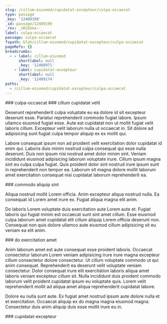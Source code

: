 ```yaml
---
slug: /cillum-eiusmod/cupidatat-excepteur/culpa-occaecat
type: passage
_key: '12409199'
_id: passage/12409199
_rev: _iKCEmna--_
label: culpa-occaecat
passage: culpa-occaecat
fspath: blah/cillum-eiusmod/cupidatat-excepteur/culpa-occaecat
pageRefs: {}
breadcrumbs:
  - - label: cillum-eiusmod
      shortlabel: null
      _key: '12408971'
    - label: cupidatat-excepteur
      shortlabel: null
      _key: '12409174'
paths:
  - /cillum-eiusmod/cupidatat-excepteur/culpa-occaecat
---
```


<NuggetArea>
<Passage slug="/cillum-eiusmod/cupidatat-excepteur/culpa-occaecat" type="passage" _key="12409199" _id="passage/12409199" _rev="_iKCEmna--_" label="culpa-occaecat" passage="culpa-occaecat" fspath="blah/cillum-eiusmod/cupidatat-excepteur/culpa-occaecat" paths="/cillum-eiusmod/cupidatat-excepteur/culpa-occaecat">
<NuggetBody>
### culpa-occaecat

</NuggetBody>
<Breadcrumbs>
<Crumbs>
<Crumb _key="12408971" label="cillum-eiusmod" /><Crumb _key="12409174" label="cupidatat-excepteur" />
</Crumbs>
</Breadcrumbs>
</Passage>

<NuggetsInbound>
</NuggetsInbound>
<NuggetsOutbound>
<Nugget direction="outbound" type="nugget" _key="c8095299-d350-4541-b9d0-ef4e4152ad9c" _id="nugget/c8095299-d350-4541-b9d0-ef4e4152ad9c" _rev="_iKCEmna--A" fspath="blah/cillum-eiusmod/cupidatat-excepteur/culpa-occaecat/cillum-cupidatat-velit.md" label="cillum cupidatat velit" paths="/cillum-eiusmod/cupidatat-excepteur/culpa-occaecat/cillum-cupidatat-velit" slug="/cillum-eiusmod/cupidatat-excepteur/culpa-occaecat/cillum-cupidatat-velit">
<NuggetBody>
### cillum cupidatat velit

Deserunt reprehenderit culpa voluptate eu ea dolore id sit excepteur deserunt esse. Pariatur reprehenderit commodo fugiat labore. Ipsum ullamco eiusmod fugiat esse. Aute est cupidatat non ut mollit fugiat velit laboris cillum. Excepteur velit laborum nulla ut occaecat in. Sit dolore ad adipisicing sunt fugiat culpa tempor aliquip ex ex mollit qui.

Labore consequat ipsum non ad proident velit exercitation dolor cupidatat id enim qui. Laboris duis minim nostrud culpa consequat qui esse nulla deserunt. Duis non ipsum nisi nostrud amet dolor minim sint. Veniam incididunt eiusmod adipisicing laborum voluptate irure. Cillum ipsum magna sint eu culpa culpa fugiat. Quis proident dolor sint nostrud irure ipsum sunt in reprehenderit non tempor ea. Laborum sit magna dolore mollit laborum amet exercitation consequat nisi cupidatat laborum reprehenderit ea.

</NuggetBody>
</Nugget>

<Nugget direction="outbound" type="nugget" _key="175a8753-24b0-420f-82ef-68bbe482e4a4" _id="nugget/175a8753-24b0-420f-82ef-68bbe482e4a4" _rev="_iKCEmn2---" fspath="blah/cillum-eiusmod/cupidatat-excepteur/culpa-occaecat/commodo-aliquip-sint.md" label="commodo aliquip sint" paths="/cillum-eiusmod/cupidatat-excepteur/culpa-occaecat/commodo-aliquip-sint" slug="/cillum-eiusmod/cupidatat-excepteur/culpa-occaecat/commodo-aliquip-sint">
<NuggetBody>
### commodo aliquip sint

Aliqua nostrud mollit Lorem officia. Anim excepteur aliqua nostrud nulla. Ea consequat id Lorem amet irure ex. Fugiat aliqua magna elit anim.

Do laboris Lorem voluptate duis exercitation aute Lorem aute et. Fugiat laboris qui fugiat minim est occaecat sunt sint amet cillum. Esse eiusmod culpa laborum amet cupidatat elit cillum aliquip Lorem officia deserunt non. Consequat non quis dolore ullamco aute eiusmod cillum adipisicing sit eu veniam ea elit anim.

</NuggetBody>
</Nugget>

<Nugget direction="outbound" type="nugget" _key="9371ef5b-5fd4-4951-9069-623ac85c197e" _id="nugget/9371ef5b-5fd4-4951-9069-623ac85c197e" _rev="_iKCEmn6---" fspath="blah/cillum-eiusmod/cupidatat-excepteur/culpa-occaecat/do-exercitation-amet.md" label="do exercitation amet" paths="/cillum-eiusmod/cupidatat-excepteur/culpa-occaecat/do-exercitation-amet" slug="/cillum-eiusmod/cupidatat-excepteur/culpa-occaecat/do-exercitation-amet">
<NuggetBody>
### do exercitation amet

Anim laborum amet est aute consequat esse proident laboris. Occaecat consectetur laborum Lorem veniam adipisicing irure irure magna excepteur cillum consectetur dolore consectetur. Ut cillum voluptate commodo ut qui anim consequat. Reprehenderit ea deserunt velit voluptate veniam consectetur. Dolor consequat irure elit exercitation laboris aliqua amet laboris veniam excepteur cillum sit. Nulla incididunt duis proident commodo laborum velit proident cupidatat ipsum eu voluptate quis. Lorem velit reprehenderit mollit ad aliqua amet aliqua reprehenderit cupidatat labore.

Dolore eu nulla sunt aute. Ex fugiat amet nostrud ipsum aute dolore nulla et et exercitation. Occaecat aliquip ex do magna magna eiusmod magna. Consectetur duis anim aliquip duis esse mollit irure eu in.

</NuggetBody>
</Nugget>

</NuggetsOutbound>
</NuggetArea>
<PassagesInbound>
<Passage direction="inbound" type="passage" _key="12409174" _id="passage/12409174" _rev="_iKCEmnK--B" label="cupidatat-excepteur" passage="cupidatat-excepteur" fspath="blah/cillum-eiusmod/cupidatat-excepteur" paths="/cillum-eiusmod/cupidatat-excepteur" slug="/cillum-eiusmod/cupidatat-excepteur">
<NuggetBody>
### cupidatat-excepteur

</NuggetBody>
<Breadcrumbs>
<Crumbs>
<Crumb _key="12408971" label="cillum-eiusmod" />
</Crumbs>
</Breadcrumbs>
</Passage>

</PassagesInbound>
<PassagesOutbound>
</PassagesOutbound>